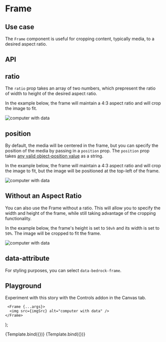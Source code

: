 


<Meta title="Components/Frame" component={Frame} />

# Frame

## Use case

The `Frame` component is useful for cropping content, typically media, to a desired aspect ratio.

## API

<Story name="API" argTypes={argTypes} />

<ArgsTable story="API" />

## ratio

The `ratio` prop takes an array of two numbers, which prepresent the ratio of width to height of the desired aspect ratio.

In the example below, the frame will maintain a 4:3 aspect ratio and will crop the image to fit.

<Preview withToolbar withSource="open">
  <Story name="ratio">
    <Frame ratio={[4, 3]}>
      <img src={imgSrc} alt="computer with data" />
    </Frame>
  </Story>
</Preview>

## position

By default, the media will be centered in the frame, but you can specify the position of the media by passing in a `position` prop. The `position` prop takes [any valid object-position value](https://developer.mozilla.org/en-US/docs/Web/CSS/object-position) as a string.

In the example below, the frame will maintain a 4:3 aspect ratio and will crop the image to fit, but the image will be positioned at the top-left of the frame.

<Preview withToolbar withSource="open">
  <Story name="position">
    <Frame ratio={[4, 3]} position="left top">
      <img src={imgSrc} alt="computer with data" />
    </Frame>
  </Story>
</Preview>

## Without an Aspect Ratio

You can also use the Frame without a ratio. This will allow you to specify the width and height of the frame, while still taking advantage of the cropping functionality.

In the example below, the frame's height is set to `50vh` and its width is set to `50%`. The image will be cropped to fit the frame.

<Preview withToolbar withSource="open">
  <Story name="Without an Aspect Ratio">
    <Frame style={{ height: "50vh", width: "50%" }}>
      <img src={imgSrc} alt="computer with data" />
    </Frame>
  </Story>
</Preview>

## data-attribute

For styling purposes, you can select `data-bedrock-frame`.

## Playground

Experiment with this story with the Controls addon in the Canvas tab.

     <Frame {...args}>
      <img src={imgSrc} alt="computer with data" />
    </Frame>
);

<Canvas withToolbar>
  <Story
    name="Playground with ratio"
    args={{
      ratio: [16, 9],
      position: "50% 50%",
    }}
    argTypes={argTypes}
  >
    {Template.bind({})}
  </Story>
</Canvas>

<ArgsTable story="Playground with ratio" />

<Canvas withToolbar>
  <Story
    name="Playground without ratio"
    args={{
      style: { height: "50vh", width: "50%" },
      position: "50% 50%",
    }}
    argTypes={argTypes}
  >
    {Template.bind({})}
  </Story>
</Canvas>

<ArgsTable story="Playground without ratio" />
